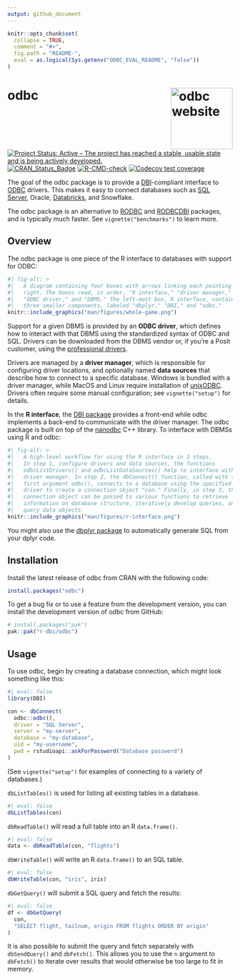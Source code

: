 ```yaml
---
output: github_document
---
```


<!-- README.md is generated from README.Rmd. Please edit that file -->

```r
knitr::opts_chunk$set(
  collapse = TRUE,
  comment = "#>",
  fig.path = "README-",
  eval = as.logical(Sys.getenv("ODBC_EVAL_README", "false"))
)
```

# odbc <a href="https://odbc.r-dbi.org"><img src="man/figures/logo.png" align="right" height="138" alt="odbc website" /></a>
<!-- badges: start -->
[![Project Status: Active – The project has reached a stable, usable state and is being actively developed.](http://www.repostatus.org/badges/latest/active.svg)](https://www.repostatus.org/)
[![CRAN_Status_Badge](http://www.r-pkg.org/badges/version/odbc)](https://cran.r-project.org/package=odbc)
[![R-CMD-check](https://github.com/r-dbi/odbc/actions/workflows/R-CMD-check.yaml/badge.svg)](https://github.com/r-dbi/odbc/actions/workflows/R-CMD-check.yaml)
[![Codecov test coverage](https://codecov.io/gh/r-dbi/odbc/branch/main/graph/badge.svg)](https://app.codecov.io/gh/r-dbi/odbc?branch=main)
<!-- badges: end -->

The goal of the odbc package is to provide a [DBI](https://dbi.r-dbi.org/)-compliant interface to [ODBC](https://learn.microsoft.com/en-us/sql/odbc/microsoft-open-database-connectivity-odbc) drivers. This makes it easy to connect databases such as [SQL Server](https://www.microsoft.com/en-us/sql-server/), Oracle, [Databricks](https://www.databricks.com/), and Snowflake.

The odbc package is an alternative to
[RODBC](https://cran.r-project.org/package=RODBC) and [RODBCDBI](https://cran.r-project.org/package=RODBCDBI) packages, and is typically much faster. See `vignette("benchmarks")` to learn more.

## Overview

The odbc package is one piece of the R interface to databases with support for ODBC:

```r
#| fig-alt: > 
#|   A diagram containing four boxes with arrows linking each pointing left to 
#|   right. The boxes read, in order, "R interface," "driver manager," 
#|   "ODBC driver," and "DBMS." The left-most box, R interface, contains 
#|   three smaller components, labeled "dbplyr," "DBI," and "odbc."
knitr::include_graphics("man/figures/whole-game.png")
```

Support for a given DBMS is provided by an **ODBC driver**, which defines how to interact with that DBMS using the standardized syntax of ODBC and SQL. Drivers can be downloaded from the DBMS vendor or, if you're a Posit customer, using the [professional drivers](https://docs.posit.co/pro-drivers/).

Drivers are managed by a **driver manager**, which is responsible for configuring driver locations, and optionally named **data sources** that describe how to connect to a specific database. Windows is bundled with a driver manager, while MacOS and Linux require installation of [unixODBC](https://www.unixodbc.org/). Drivers often require some manual configuration; see `vignette("setup")` for details.

In the **R interface**, the [DBI package](https://dbi.r-dbi.org/) provides a front-end while odbc implements a back-end to communicate with the driver manager. The odbc package is built on top of the
[nanodbc](https://nanodbc.github.io/nanodbc/) C++ library. To interface with DBMSs using R and odbc:

```r
#| fig-alt: >
#|   A high-level workflow for using the R interface in 3 steps. 
#|   In step 1, configure drivers and data sources, the functions 
#|   odbcListDrivers() and odbcListDataSources() help to interface with the 
#|   driver manager. In step 2, the dbConnect() function, called with the 
#|   first argument odbc(), connects to a database using the specified ODBC 
#|   driver to create a connection object "con." Finally, in step 3, that 
#|   connection object can be passed to various functions to retrieve 
#|   information on database structure, iteratively develop queries, and 
#|   query data objects.
knitr::include_graphics("man/figures/r-interface.png")
```

You might also use the [dbplyr package](https://dbplyr.tidyverse.org/) to automatically generate SQL from your dplyr code.

## Installation 

Install the latest release of odbc from CRAN with the following code:

```r
install.packages("odbc")
```

To get a bug fix or to use a feature from the development version, you can install the development version of odbc from GitHub:

```r
# install.packages("pak")
pak::pak("r-dbi/odbc")
```

## Usage

To use odbc, begin by creating a database connection, which might look something like this:

```r
#| eval: false
library(DBI)

con <- dbConnect(
  odbc::odbc(),
  driver = "SQL Server",
  server = "my-server",
  database = "my-database",
  uid = "my-username",
  pwd = rstudioapi::askForPassword("Database password")
)
```

(See `vignette("setup")` for examples of connecting to a variety of databases.)

`dbListTables()` is used for listing all existing tables in a database.

```r
#| eval: false
dbListTables(con)
```

`dbReadTable()` will read a full table into an R `data.frame()`.

```r
#| eval: false
data <- dbReadTable(con, "flights")
```

`dbWriteTable()` will write an R `data.frame()` to an SQL table.

```r
#| eval: false
dbWriteTable(con, "iris", iris)
```

`dbGetQuery()` will submit a SQL query and fetch the results:

```R
#| eval: false
df <- dbGetQuery(
  con,
  "SELECT flight, tailnum, origin FROM flights ORDER BY origin"
)
```

It is also possible to submit the query and fetch separately with `dbSendQuery()` and `dbFetch()`. This allows you to use the `n` argument to `dbFetch()` to iterate over results that would otherwise be too large to fit in memory.

